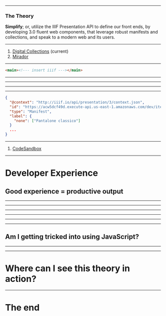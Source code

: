 <SlidePage>
    
<Cover>

<Tribe />

</Cover>

---

### The Theory

**Simplify**; or, utilize the IIIF Presentation API to define our front ends, by developing 3.0 fluent web components, that leverage robust manifests and collections, and speak to a modern web and its users.

---

<NectarThumbnail />

<NectarLabel as="h2" />

1. [Digital Collections](https://dc.library.northwestern.edu/items/7298fdce-adc1-4501-9e14-9e8bd985e149) (current)
2. [Mirador](https://projectmirador.org/embed/?iiif-content=https://acw5dcf49d.execute-api.us-east-1.amazonaws.com/dev/items/iiif-image-manifest-1)

---

```html
<main><!--- insert iiif ---></main>
```

<Intro image="explode" />

---

<Intro image="wireframe" />

---

<Intro image="annotated" />

---

<Intro image="ecosystem" />

---

<ProblemStatement />

```json
{
  "@context": "http://iiif.io/api/presentation/3/context.json",
  "id": "https://acw5dcf49d.execute-api.us-east-1.amazonaws.com/dev/items/iiif-image-manifest-1",
  "type": "Manifest",
  "label": {
    "none": ["Pantalone classico"]
  }
  ...
}
```

---

<NectarThumbnail />

<NectarLabel as="h2" />

1. [CodeSandbox](https://codesandbox.io/s/the-front-end-theory-bsnyqe?file=/src/App.jsx)

---

# Developer Experience

## Good experience = productive output

---

<ReactTechStack />

---

<StyledTechStack />

---

<StyledTechStack2 />

---

<IIIFTechStack />

---

<BundleTechStack />

---

## Am I getting tricked into using JavaScript?

---

<NuraxReact />

---

# Where can I see this theory in action?

---

# The end

</SlidePage>
